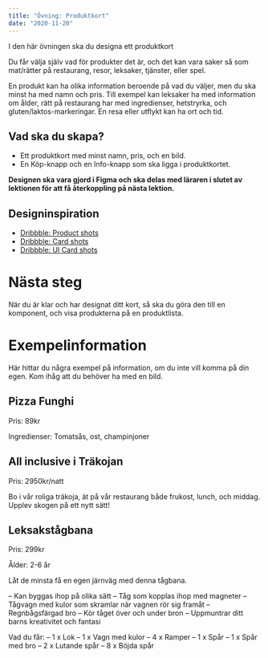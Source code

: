 ```yaml
---
title: "Övning: Produktkort"
date: "2020-11-20"
---
```


I den här övningen ska du designa ett produktkort 

Du får välja själv vad för produkter det är, och det kan vara saker så som mat/rätter på restaurang, resor, leksaker, tjänster, eller spel.

En produkt kan ha olika information beroende på vad du väljer, men du ska minst ha med namn och pris. Till exempel kan leksaker ha med information om ålder, rätt på restaurang har med ingredienser, hetstryrka, och gluten/laktos-markeringar. En resa eller utflykt kan ha ort och tid.

## Vad ska du skapa?

- Ett produktkort med minst namn, pris, och en bild.
- En Köp-knapp och en Info-knapp som ska ligga i produktkortet.

**Designen ska vara gjord i Figma och ska delas med läraren i slutet av lektionen för att få återkoppling på nästa lektion.**

## Designinspiration

- [Dribbble: Product shots](https://dribbble.com/shots/popular/web-design?tag=product%20card)
- [Dribbble: Card shots](https://dribbble.com/tags/card)
- [Dribbble: UI Card shots](https://dribbble.com/tags/ui_card)

# Nästa steg

När du är klar och har designat ditt kort, så ska du göra den till en komponent, och visa produkterna på en produktlista.

# Exempelinformation

Här hittar du några exempel på information, om du inte vill komma på din egen. Kom ihåg att du behöver ha med en bild.

## Pizza Funghi

Pris: 89kr

Ingredienser: Tomatsås, ost, champinjoner

## All inclusive i Träkojan

Pris: 2950kr/natt

Bo i vår roliga träkoja, ät på vår restaurang både frukost, lunch, och middag. Upplev skogen på ett nytt sätt!

## Leksakstågbana

Pris: 299kr

Ålder: 2-6 år

Låt de minsta få en egen järnväg med denna tågbana.

– Kan byggas ihop på olika sätt
– Tåg som kopplas ihop med magneter
– Tågvagn med kulor som skramlar när vagnen rör sig framåt
– Regnbågsfärgad bro
– Kör tåget över och under bron
– Uppmuntrar ditt barns kreativitet och fantasi

Vad du får:
– 1 x Lok
– 1 x Vagn med kulor
– 4 x Ramper
– 1 x Spår
– 1 x Spår med bro
– 2 x Lutande spår
– 8 x Böjda spår